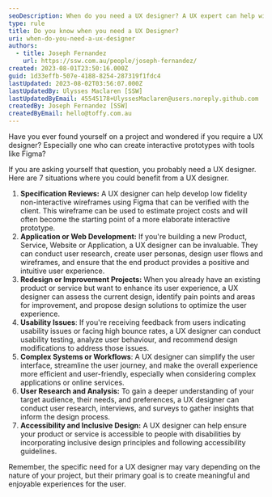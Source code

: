 ```yaml
---
seoDescription: When do you need a UX designer? A UX expert can help with specification reviews, application or web development, redesigns, usability issues, complex systems, user research, and accessibility.
type: rule
title: Do you know when you need a UX Designer?
uri: when-do-you-need-a-ux-designer
authors:
  - title: Joseph Fernandez
    url: https://ssw.com.au/people/joseph-fernandez/
created: 2023-08-01T23:50:16.000Z
guid: 1d33effb-507e-4188-8254-287319f1fdc4
lastUpdated: 2023-08-02T03:56:07.000Z
lastUpdatedBy: Ulysses Maclaren [SSW]
lastUpdatedByEmail: 45545178+UlyssesMaclaren@users.noreply.github.com
createdBy: Joseph Fernandez [SSW]
createdByEmail: hello@toffy.com.au
---
```


Have you ever found yourself on a project and wondered if you require a UX designer? Especially one who can create interactive prototypes with tools like Figma?

If you are asking yourself that question, you probably need a UX designer. Here are 7 situations where you could benefit from a UX designer.

1. **Specification Reviews:** A UX designer can help develop low fidelity non-interactive wireframes using Figma that can be verified with the client. This wireframe can be used to estimate project costs and will often become the starting point of a more elaborate interactive prototype.
2. **Application or Web Development:** If you're building a new Product, Service, Website or Application, a UX designer can be invaluable. They can conduct user research, create user personas, design user flows and wireframes, and ensure that the end product provides a positive and intuitive user experience.
3. **Redesign or Improvement Projects:** When you already have an existing product or service but want to enhance its user experience, a UX designer can assess the current design, identify pain points and areas for improvement, and propose design solutions to optimize the user experience.
4. **Usability Issues**: If you're receiving feedback from users indicating usability issues or facing high bounce rates, a UX designer can conduct usability testing, analyze user behaviour, and recommend design modifications to address those issues.
5. **Complex Systems or Workflows**: A UX designer can simplify the user interface, streamline the user journey, and make the overall experience more efficient and user-friendly, especially when considering complex applications or online services.
6. **User Research and Analysis:** To gain a deeper understanding of your target audience, their needs, and preferences, a UX designer can conduct user research, interviews, and surveys to gather insights that inform the design process.
7. **Accessibility and Inclusive Design:** A UX designer can help ensure your product or service is accessible to people with disabilities by incorporating inclusive design principles and following accessibility guidelines.

Remember, the specific need for a UX designer may vary depending on the nature of your project, but their primary goal is to create meaningful and enjoyable experiences for the user.
